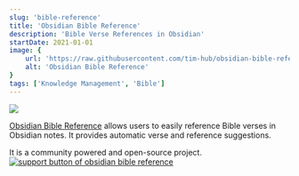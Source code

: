 ```yaml
---
slug: 'bible-reference'
title: 'Obsidian Bible Reference'
description: 'Bible Verse References in Obsidian'
startDate: 2021-01-01
image: {
    url: 'https://raw.githubusercontent.com/tim-hub/obsidian-bible-reference/master/docs/obsidian-bible-reference-demo.gif',
    alt: 'Obsidian Bible Reference'
}
tags: ['Knowledge Management', 'Bible']
---
```




![](https://raw.githubusercontent.com/tim-hub/obsidian-bible-reference/master/docs/obsidian-bible-reference-demo.gif)

[Obsidian Bible Reference](https://github.com/tim-hub/obsidian-bible-reference) allows users to easily reference Bible verses in Obsidian notes. It provides automatic verse and reference suggestions.

It is a community powered and open-source project. [![support button of obsidian bible reference](https://img.shields.io/static/v1?label=Sponsor&message=%E2%9D%A4&logo=GitHub&color=%23fe8e86)](https://github.com/sponsors/tim-hub)
